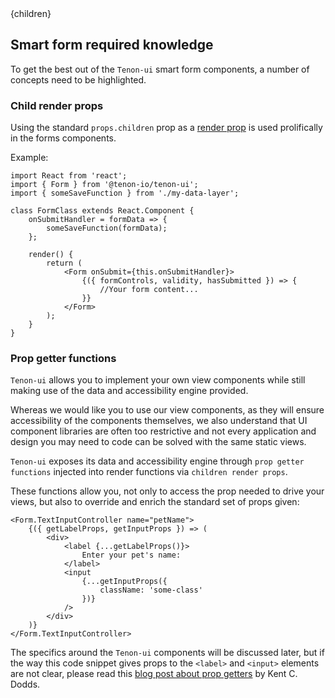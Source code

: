 

<Layout>
    <Helmet>
        <title>Tenon-ui | Smart form required knowledge</title>
    </Helmet>{children}
</Layout>

## Smart form required knowledge

To get the best out of the `Tenon-ui` smart form components, a number of concepts need to be
highlighted.

### Child render props

Using the standard `props.children` prop as a [render prop](https://reactjs.org/docs/render-props.html#using-props-other-than-render)
is used prolifically in the forms components.

Example:
```
import React from 'react';
import { Form } from '@tenon-io/tenon-ui';
import { someSaveFunction } from './my-data-layer';

class FormClass extends React.Component {
    onSubmitHandler = formData => {
        someSaveFunction(formData);
    };

    render() {
        return (
            <Form onSubmit={this.onSubmitHandler}>
                {({ formControls, validity, hasSubmitted }) => {
                    //Your form content...
                }}
            </Form>
        );
    }
}
```

### Prop getter functions

`Tenon-ui` allows you to implement your own view components while still making use
of the data and accessibility engine provided.

Whereas we would like you to use our view components, as they will ensure accessibility
of the components themselves, we also understand that UI component libraries are 
often too restrictive and not every application and design you may need to code can be solved 
with the same static views.

`Tenon-ui` exposes its data and accessibility engine through `prop getter functions` injected 
into render functions via `children render props`.
 
These functions allow you, not only to access the prop needed to drive your views, but also to 
override and enrich the standard set of props given:

```
<Form.TextInputController name="petName">
    {({ getLabelProps, getInputProps }) => (
        <div>
            <label {...getLabelProps()}>
                Enter your pet's name:
            </label>
            <input
                {...getInputProps({
                    className: 'some-class'
                })}
            />
        </div>
    )}
</Form.TextInputController>
```

The specifics around the `Tenon-ui` components will be discussed later, but if the way
this code snippet gives props to the `<label>` and `<input>` elements are not clear,
please read this [blog post about prop getters](https://blog.kentcdodds.com/how-to-give-rendering-control-to-users-with-prop-getters-549eaef76acf)
by Kent C. Dodds. 


